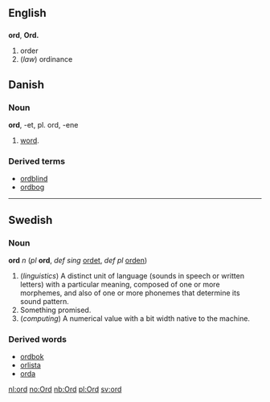 ==English==
==={{abbreviation}}===
'''ord''', '''Ord.'''

#order
#(''law'') ordinance


== Danish ==
=== Noun ===
'''ord''', -et, pl. ord, -ene

# [[word]].

=== Derived terms ===
*[[ordblind]]
*[[ordbog]]

----

==Swedish==
===Noun===
'''ord''' ''n'' (''pl'' '''ord''', ''def sing'' [[ordet]], ''def pl'' [[orden]])


# (''linguistics'') A distinct unit of language (sounds in speech or written letters) with a particular meaning, composed of one or more morphemes, and also of one or more phonemes that determine its sound pattern.
# Something promised.
# (''computing'') A numerical value with a bit width native to the machine.

===Derived words===
*[[ordbok]]
*[[orlista]]
*[[orda]]

[[nl:ord]]
[[no:Ord]]
[[nb:Ord]]
[[pl:Ord]]
[[sv:ord]]